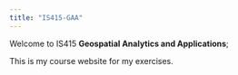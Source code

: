 ```yaml
---
title: "IS415-GAA"
---
```


Welcome to IS415 **Geospatial Analytics and Applications**;

This is my course website for my exercises.
